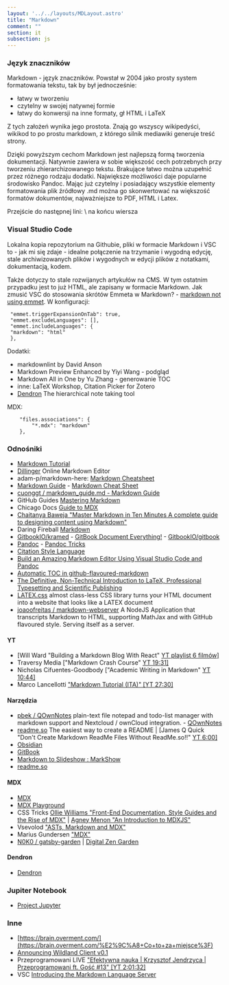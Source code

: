 ```yaml
---
layout: '../../layouts/MDLayout.astro'
title: "Markdown"
comment: ""
section: it
subsection: js
---
```


### Język znaczników

Markdown - język znaczników. Powstał w 2004 jako prosty system formatowania tekstu, tak by był jednocześnie:

- łatwy w tworzeniu
- czytelny w swojej natywnej formie
- łatwy do konwersji na inne formaty, gł HTML i LaTeX

Z tych założeń wynika jego prostota. Znają go wszyscy wikipedyści, wikikod to po prostu markdown, z którego silnik mediawiki generuje treść strony.

Dzięki powyższym cechom Markdown jest najlepszą formą tworzenia dokumentacji. Natywnie zawiera w sobie większość cech potrzebnych przy tworzeniu zhierarchizowanego tekstu. Brakujące łatwo można uzupełnić przez różnego rodzaju dodatki. Największe możliwości daje popularne środowisko Pandoc. Mając już czytelny i posiadający wszystkie elementy formatowania plik źródłowy .md można go skonwertować na większość formatów dokumentów, najważniejsze to PDF, HTML i Latex.

Przejście do następnej lini: \\ na końcu wiersza

### Visual Studio Code

Lokalna kopia repozytorium na Githubie, pliki w formacie Markdown i VSC to - jak mi się zdaje - idealne połączenie na trzymanie i wygodną edycję, stale archiwizowanych plików i wygodnych w edycji plików z notatkami, dokumentacją, kodem.

Także dotyczy to stale rozwijanych artykułów na CMS. W tym ostatnim przypadku jest to już HTML, ale zapisany w formacie Markdown. Jak zmusić VSC do stosowania skrótów Emmeta w Markdown? - [markdown not using emmet](https://stackoverflow.com/…/499569…/markdown-not-using-emmet). W konfiguracji:

```
 "emmet.triggerExpansionOnTab": true,
 "emmet.excludeLanguages": [],
 "emmet.includeLanguages": {
 "markdown": "html"
 },
```

Dodatki:

- markdownlint by David Anson
- Markdown Preview Enhanced by Yiyi Wang - podgląd
- Markdown All in One by Yu Zhang - generowanie TOC
- inne: LaTeX Workshop, Citation Picker for Zotero
- [Dendron](https://www.dendron.so) The hierarchical note taking tool

MDX:

```
    "files.associations": {
        "*.mdx": "markdown"
    },
```

### Odnośniki

- [Markdown Tutorial](https://commonmark.org/help/tutorial/index.html)
- [Dillinger](https://dillinger.io) Online Markdown Editor
- adam-p/markdown-here: [Markdown Cheatsheet](https://github.com/adam-p/markdown-here/wiki/Markdown-Cheatsheet)
- [Markdown Guide](https://www.markdownguide.org) - [Markdown Cheat Sheet](https://www.markdownguide.org/cheat-sheet/)
- [cuonggt / markdown\_guide.md - Markdown Guide](https://gist.github.com/cuonggt/9b7d08a597b167299f0d)
- GitHub Guides [Mastering Markdown](https://guides.github.com/features/mastering-markdown/)
- Chicago Docs [Guide to MDX](https://kabartolo.github.io/chicago-docs-demo/docs/mdx-guide/)
- [Chaitanya Baweja "Master Markdown in Ten Minutes A complete guide to designing content using Markdown"](https://betterprogramming.pub/master-markdown-in-ten-minutes-ce9721c51eb)
- Daring Fireball [Markdown](https://daringfireball.net/projects/markdown/)
- [GitbookIO/kramed](https://github.com/GitbookIO/kramed) - [GitBook Document Everything!](https://www.gitbook.com) - [GitbookIO/gitbook](https://github.com/GitbookIO/gitbook)
- [Pandoc](https://pandoc.org/) - [Pandoc Tricks](https://github.com/jgm/pandoc/wiki/Pandoc-Tricks)
- [Citation Style Language](https://citationstyles.org)
- [Build an Amazing Markdown Editor Using Visual Studio Code and Pandoc](https://thisdavej.com/build-an-amazing-markdown-editor-using-visual-studio-code-and-pandoc/)
- [Automatic TOC in github-flavoured-markdown](https://stackoverflow.com/questions/9721944/automatic-toc-in-github-flavoured-markdown)
- [The Definitive, Non-Technical Introduction to LaTeX, Professional Typesetting and Scientific Publishing](https://mathvault.ca/latex-guide/)
- [LATEX.css](https://latex.now.sh) almost class-less CSS library turns your HTML document into a website that looks like a LATEX document
- [joaoofreitas / markdown-webserver](https://github.com/joaoofreitas/markdown-webserver) A NodeJS Application that transcripts Markdown to HTML, supporting MathJax and with GitHub flavoured style. Serving itself as a server.

#### YT

- [Will Ward "Building a Markdown Blog With React" [YT playlist 6 filmów\]](https://www.youtube.com/playlist?list=PLASldBPN_pkBfRXOkBOaeCJYzCnISw5-Z)
- Traversy Media ["Markdown Crash Course" [YT 19:31\]](https://www.youtube.com/watch?v=HUBNt18RFbo)
- Nicholas Cifuentes-Goodbody ["Academic Writing in Markdown" [YT 10:44\]](https://www.youtube.com/watch?v=hpAJMSS8pvs)
- Marco Lancellotti ["Markdown Tutorial (ITA)" [YT 27:30]](https://www.youtube.com/watch?v=JhkUdT49Z_c)

#### Narzędzia

- [pbek / QOwnNotes](https://github.com/pbek/QOwnNotes) plain-text file notepad and todo-list manager with markdown support and Nextcloud / ownCloud integration. - [QOwnNotes](https://www.qownnotes.org)
- [readme.so](https://readme.so/) The easiest way to create a README | [James Q Quick "Don't Create Markdown ReadMe Files Without ReadMe.so!!" [YT 6:00\]](https://www.youtube.com/watch?v=OeBoVOtIAOk)
- [Obsidian](https://obsidian.md/)
- [GitBook](https://www.gitbook.com/)
- [Markdown to Slideshow : MarkShow](https://mark.show/)
- [readme.so](https://readme.so/)

#### MDX

- [MDX](https://mdxjs.com)
- [MDX Playground](http://dump.jamesknelson.com/mdxc-playground.html)
- CSS Tricks [Ollie Williams "Front-End Documentation, Style Guides and the Rise of MDX"](https://css-tricks.com/front-end-documentation-style-guides-and-the-rise-of-mdx/) | [Agney Menon "An Introduction to MDXJS"](https://css-tricks.com/an-introduction-to-mdxjs/)
- Vsevolod ["ASTs, Markdown and MDX"](https://www.telerik.com/blogs/asts-markdown-and-mdx)
- Marius Gundersen ["MDX"](https://mariusgundersen.net/mdx/)
- [N0K0 / gatsby-garden](https://github.com/N0K0/gatsby-garden) | [Digital Zen Garden](https://notes.binnyva.com/)

#### Dendron

- [Dendron](https://www.dendron.so)

### Jupiter Notebook

- [Project Jupyter](https://jupyter.org/)

### Inne

- [https://brain.overment.com/](https://brain.overment.com/%E2%9C%A8+Co+to+za+miejsce%3F)
- [Announcing Wildland Client v0.1](https://blog.invisiblethings.org/2021/06/11/introducing-client-v0.1.html)
- Przeprogramowani LIVE ["Efektywna nauka | Krzysztof Jendrzyca | Przeprogramowani ft. Gość #13" [YT 2:01:32]](https://www.youtube.com/watch?v=mgN_AIhWmjQ)
- VSC [Introducing the Markdown Language Server](https://code.visualstudio.com/blogs/2022/08/16/markdown-language-server)
